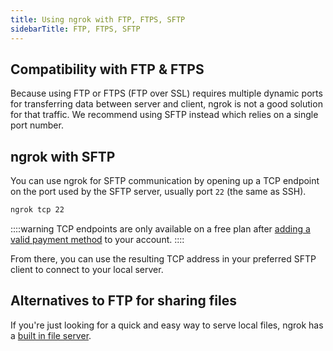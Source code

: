 ```yaml
---
title: Using ngrok with FTP, FTPS, SFTP
sidebarTitle: FTP, FTPS, SFTP
---
```


## Compatibility with FTP & FTPS

Because using FTP or FTPS (FTP over SSL) requires multiple dynamic ports for transferring data between server and client, ngrok is not a good solution for that traffic. We recommend using SFTP instead which relies on a single port number.

## ngrok with SFTP

You can use ngrok for SFTP communication by opening up a TCP endpoint on the port used by the SFTP server, usually port `22` (the same as SSH).

```bash
ngrok tcp 22
```

::::warning
TCP endpoints are only available on a free plan after [adding a valid payment method](https://dashboard.ngrok.com/settings#id-verification) to your account.
::::

From there, you can use the resulting TCP address in your preferred SFTP client to connect to your local server.

## Alternatives to FTP for sharing files

If you're just looking for a quick and easy way to serve local files, ngrok has a [built in file server](/universal-gateway/http/#serving-file-directories).

